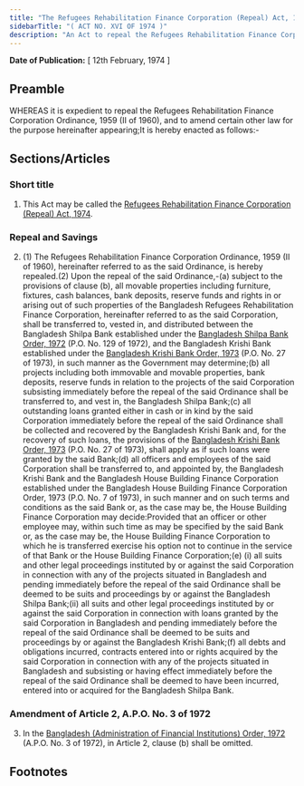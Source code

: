 ```yaml
---
title: "The Refugees Rehabilitation Finance Corporation (Repeal) Act, 1974"
sidebarTitle: "( ACT NO. XVI OF 1974 )"
description: "An Act to repeal the Refugees Rehabilitation Finance Corporation Ordinance, 1959, and to amend certain other law."
---
```


**Date of Publication:** [ 12th February, 1974 ]

## Preamble

WHEREAS it is expedient to repeal the Refugees Rehabilitation Finance Corporation Ordinance, 1959 (II of 1960), and to amend certain other law for the purpose hereinafter appearing;It is hereby enacted as follows:-

## Sections/Articles

### Short title

1. This Act may be called the [Refugees Rehabilitation Finance Corporation (Repeal) Act, 1974](/act-463.html "Refugees Rehabilitation Finance Corporation (Repeal) Act, 1974").

### Repeal and Savings

2. (1) The Refugees Rehabilitation Finance Corporation Ordinance, 1959 (II of 1960), hereinafter referred to as the said Ordinance, is hereby repealed.(2) Upon the repeal of the said Ordinance,-(a) subject to the provisions of clause (b), all movable properties including furniture, fixtures, cash balances, bank deposits, reserve funds and rights in or arising out of such properties of the Bangladesh Refugees Rehabilitation Finance Corporation, hereinafter referred to as the said Corporation, shall be transferred to, vested in, and distributed between the Bangladesh Shilpa Bank established under the [Bangladesh Shilpa Bank Order, 1972](/act-417.html "Bangladesh Shilpa Bank Order, 1972 ") (P.O. No. 129 of 1972), and the Bangladesh Krishi Bank established under the [Bangladesh Krishi Bank Order, 1973](/act-454.html "Bangladesh Krishi Bank Order, 1973 ") (P.O. No. 27 of 1973), in such manner as the Government may determine;(b) all projects including both immovable and movable properties, bank deposits, reserve funds in relation to the projects of the said Corporation subsisting immediately before the repeal of the said Ordinance shall be transferred to, and vest in, the Bangladesh Shilpa Bank;(c) all outstanding loans granted either in cash or in kind by the said Corporation immediately before the repeal of the said Ordinance shall be collected and recovered by the Bangladesh Krishi Bank and, for the recovery of such loans, the provisions of the [Bangladesh Krishi Bank Order, 1973](/act-454.html "Bangladesh Krishi Bank Order, 1973 ") (P.O. No. 27 of 1973), shall apply as if such loans were granted by the said Bank;(d) all officers and employees of the said Corporation shall be transferred to, and appointed by, the Bangladesh Krishi Bank and the Bangladesh House Building Finance Corporation established under the Bangladesh House Building Finance Corporation Order, 1973 (P.O. No. 7 of 1973), in such manner and on such terms and conditions as the said Bank or, as the case may be, the House Building Finance Corporation may decide:Provided that an officer or other employee may, within such time as may be specified by the said Bank or, as the case may be, the House Building Finance Corporation to which he is transferred exercise his option not to continue in the service of that Bank or the House Building Finance Corporation;(e) (i) all suits and other legal proceedings instituted by or against the said Corporation in connection with any of the projects situated in Bangladesh and pending immediately before the repeal of the said Ordinance shall be deemed to be suits and proceedings by or against the Bangladesh Shilpa Bank;(ii) all suits and other legal proceedings instituted by or against the said Corporation in connection with loans granted by the said Corporation in Bangladesh and pending immediately before the repeal of the said Ordinance shall be deemed to be suits and proceedings by or against the Bangladesh Krishi Bank;(f) all debts and obligations incurred, contracts entered into or rights acquired by the said Corporation in connection with any of the projects situated in Bangladesh and subsisting or having effect immediately before the repeal of the said Ordinance shall be deemed to have been incurred, entered into or acquired for the Bangladesh Shilpa Bank.

### Amendment of Article 2, A.P.O. No. 3 of 1972

3. In the [Bangladesh (Administration of Financial Institutions) Order, 1972](/act-369.html "Bangladesh (Administration of Financial Institutions) Order, 1972 ") (A.P.O. No. 3 of 1972), in Article 2, clause (b) shall be omitted.

## Footnotes
